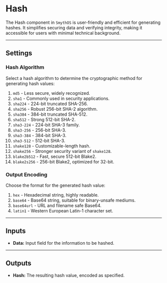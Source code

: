 # Hash

The Hash component in `SmythOS` is user-friendly and efficient for generating hashes. It simplifies securing data and verifying integrity, making it accessible for users with minimal technical background.

<Arcade  src="https://demo.arcade.software/l8ZresAi5lORcDtYKQBN?embed&embed_mobile=tab&embed_desktop=inline&show_copy_link=true" title="Hash | SmythOS" />

---

## Settings

### Hash Algorithm

Select a hash algorithm to determine the cryptographic method for generating hash values:

1. `md5` - Less secure, widely recognized.
2. `sha1` - Commonly used in security applications.
3. `sha224` - 224-bit truncated SHA-256.
4. `sha256` - Robust 256-bit SHA-2 algorithm.
5. `sha384` - 384-bit truncated SHA-512.
6. `sha512` - Strong 512-bit SHA-2.
7. `sha3-224` - 224-bit SHA-3 family.
8. `sha3-256` - 256-bit SHA-3.
9. `sha3-384` - 384-bit SHA-3.
10. `sha3-512` - 512-bit SHA-3.
11. `shake128` - Customizable-length hash.
12. `shake256` - Stronger security variant of `shake128`.
13. `blake2b512` - Fast, secure 512-bit Blake2.
14. `blake2s256` - 256-bit Blake2, optimized for 32-bit.

### Output Encoding

Choose the format for the generated hash value:

1. `hex` - Hexadecimal string, highly readable.
2. `base64` - Base64 string, suitable for binary-unsafe mediums.
3. `base64url` - URL and filename safe Base64.
4. `latin1` - Western European Latin-1 character set.

---

## Inputs

- **Data:** Input field for the information to be hashed.

---

## Outputs

- **Hash:** The resulting hash value, encoded as specified.
